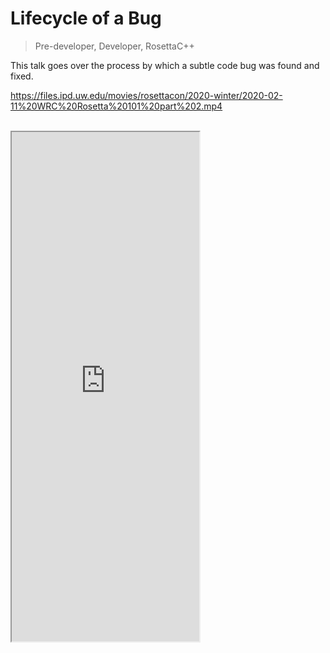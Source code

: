 # Lifecycle of a Bug

> Pre-developer, Developer, RosettaC++

This talk goes over the process by which a subtle code bug was found and fixed.

https://files.ipd.uw.edu/movies/rosettacon/2020-winter/2020-02-11%20WRC%20Rosetta%20101%20part%202.mp4
<br></br>
<iframe className="w-full" height="815" src="https://files.ipd.uw.edu/movies/rosettacon/2020-winter/2020-02-11%20WRC%20Rosetta%20101%20part%202.mp4"></iframe>
